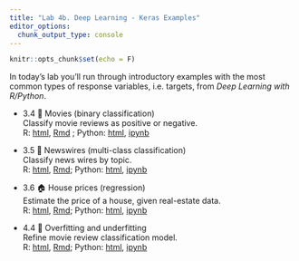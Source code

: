 ```yaml
---
title: "Lab 4b. Deep Learning - Keras Examples"
editor_options: 
  chunk_output_type: console
---
```


```r
knitr::opts_chunk$set(echo = F)
```

In today's lab you'll run through introductory examples with the most common types of response variables, i.e. targets, from *Deep Learning with R/Python*.

-   3.4 🍿 Movies (binary classification)\
    Classify movie reviews as positive or negative.\
    R: [html](./lab4b_3.4.movies.html), [Rmd](https://raw.githubusercontent.com/bbest/eds232-ml/main/lab4b_3.4.movies.Rmd) ; Python: [html](https://github.com/fchollet/deep-learning-with-python-notebooks/blob/8a30b90fed187aaddaaf1fc868ec8e0ac92bca40/3.5-classifying-movie-reviews.ipynb), [ipynb](https://raw.githubusercontent.com/fchollet/deep-learning-with-python-notebooks/8a30b90fed187aaddaaf1fc868ec8e0ac92bca40/3.5-classifying-movie-reviews.ipynb)

-   3.5 📰 Newswires (multi-class classification)\
    Classify news wires by topic.\
    R: [html](./lab4b_3.5.newswires.html), [Rmd](https://raw.githubusercontent.com/bbest/eds232-ml/main/lab4b_3.5.newswires.Rmd); Python: [html](https://github.com/fchollet/deep-learning-with-python-notebooks/blob/8a30b90fed187aaddaaf1fc868ec8e0ac92bca40/3.6-classifying-newswires.ipynb), [ipynb](https://raw.githubusercontent.com/fchollet/deep-learning-with-python-notebooks/8a30b90fed187aaddaaf1fc868ec8e0ac92bca40/3.6-classifying-newswires.ipynb)

-   3.6 🏠 House prices (regression)\
    Estimate the price of a house, given real-estate data.\
    R: [html](./lab4b_3.6.houseprices.html), [Rmd](https://raw.githubusercontent.com/bbest/eds232-ml/main/lab4b_3.6.houseprices.Rmd); Python: [html](https://github.com/fchollet/deep-learning-with-python-notebooks/blob/8a30b90fed187aaddaaf1fc868ec8e0ac92bca40/3.7-predicting-house-prices.ipynb), [ipynb](https://raw.githubusercontent.com/fchollet/deep-learning-with-python-notebooks/8a30b90fed187aaddaaf1fc868ec8e0ac92bca40/3.7-predicting-house-prices.ipynb)

-   4.4 🍿 Overfitting and underfitting\
    Refine movie review classification model.\
    R: [html](./lab4b_4.4.overfitting.html), [Rmd](https://raw.githubusercontent.com/bbest/eds232-ml/main/lab4b_4.4.overfitting.Rmd); Python: [html](https://github.com/fchollet/deep-learning-with-python-notebooks/blob/8a30b90fed187aaddaaf1fc868ec8e0ac92bca40/4.4-overfitting-and-underfitting.ipynb), [ipynb](https://raw.githubusercontent.com/fchollet/deep-learning-with-python-notebooks/8a30b90fed187aaddaaf1fc868ec8e0ac92bca40/4.4-overfitting-and-underfitting.ipynb)
